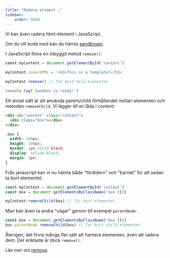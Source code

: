 ```yaml
---
title: "Radera element ⚠️" 
sidebar:
    order: 0040
---
```


Vi kan även radera html-element i JavaScript. 

Om du vill koda med kan du hämta [sandboxen](https://github.com/webtec-2024/teacher/tree/main/example/sandbox/sandbox.html).

I JavaScript finns en inbyggd metod `remove()`:

```js title="js"
const myContent = document.getElementById('content')

myContent.innerHTML = '<h3>This is a template!</h3>'

myContent.remove() // Tar bort hela elementet

console.log('Sandbox is ready!')
```

Ett annat sätt är att använda parent/child förhållandet mellan elementen och metoden `removeChild`. Vi lägger till en låda i content:

```html title="html"
<div id="content" class="content">
  <div class="box"></div>
</div>
```

```css title="css"
.box {
  width: 100px;
  height: 100px;
  border: 1px solid black;
  display: inline-block;
  margin: 2px;
}
```

Från javascript kan vi nu hämta både "föräldern" och "barnet" för att sedan ta bort elementet:

```js title="js"
const myContent = document.getElementById('content')
const box = document.getElementsByClassName('box')[0]

myContent.removeChild(box) // Tar bort elementet
```

Man kan även ta andra "vägar" genom till exempel `parentNode`:

```js title="js"
const box = document.getElementsByClassName('box')[0]
box.parentNode.removeChild(box) // Tar bort child-elementet
```

Återigen, det finns många fler sätt att hantera elementen, även att radera dem. Det enklaste är dock `remove()`.

Läs mer om [remove](https://developer.mozilla.org/en-US/docs/Web/API/Element/remove).
